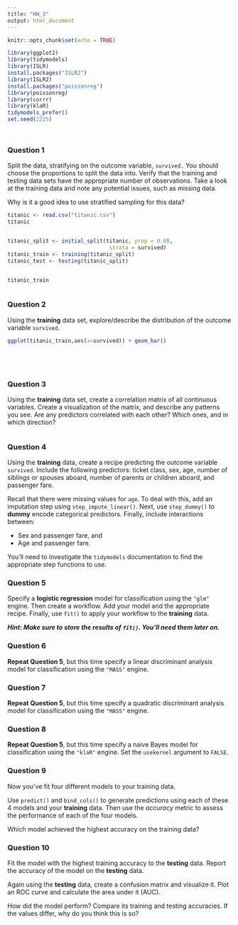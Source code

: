 ```yaml
---
title: "HW_3"
output: html_document
---
```


```r
knitr::opts_chunk$set(echo = TRUE)
```





```r
library(ggplot2)
library(tidymodels)
library(ISLR)
install.packages("ISLR2")
library(ISLR2)
install.packages("poissonreg")
library(poissonreg)
library(corrr)
library(klaR)
tidymodels_prefer()
set.seed(2225)




```

### Question 1

Split the data, stratifying on the outcome variable, `survived.`  You should choose the proportions to split the data into. Verify that the training and testing data sets have the appropriate number of observations. Take a look at the training data and note any potential issues, such as missing data.

Why is it a good idea to use stratified sampling for this data?

```r
titanic <- read.csv("titanic.csv")
titanic


titanic_split <- initial_split(titanic, prop = 0.80,
                                strata = survived)
titanic_train <- training(titanic_split)
titanic_test <- testing(titanic_split)


titanic_train



```



### Question 2

Using the **training** data set, explore/describe the distribution of the outcome variable `survived`.
```r
ggplot(titanic_train,aes(x=survived)) + geom_bar()






```

### Question 3

Using the **training** data set, create a correlation matrix of all continuous variables. Create a visualization of the matrix, and describe any patterns you see. Are any predictors correlated with each other? Which ones, and in which direction?

```r

```








### Question 4

Using the **training** data, create a recipe predicting the outcome variable `survived`. Include the following predictors: ticket class, sex, age, number of siblings or spouses aboard, number of parents or children aboard, and passenger fare.

Recall that there were missing values for `age`. To deal with this, add an imputation step using `step_impute_linear()`. Next, use `step_dummy()` to **dummy** encode categorical predictors. Finally, include interactions between:

-   Sex and passenger fare, and
-   Age and passenger fare.

You'll need to investigate the `tidymodels` documentation to find the appropriate step functions to use.

### Question 5

Specify a **logistic regression** model for classification using the `"glm"` engine. Then create a workflow. Add your model and the appropriate recipe. Finally, use `fit()` to apply your workflow to the **training** data.

***Hint: Make sure to store the results of `fit()`. You'll need them later on.***

### Question 6

**Repeat Question 5**, but this time specify a linear discriminant analysis model for classification using the `"MASS"` engine.

### Question 7

**Repeat Question 5**, but this time specify a quadratic discriminant analysis model for classification using the `"MASS"` engine.

### Question 8

**Repeat Question 5**, but this time specify a naive Bayes model for classification using the `"klaR"` engine. Set the `usekernel` argument to `FALSE`.

### Question 9

Now you've fit four different models to your training data.

Use `predict()` and `bind_cols()` to generate predictions using each of these 4 models and your **training** data. Then use the *accuracy* metric to assess the performance of each of the four models.

Which model achieved the highest accuracy on the training data?

### Question 10

Fit the model with the highest training accuracy to the **testing** data. Report the accuracy of the model on the **testing** data.

Again using the **testing** data, create a confusion matrix and visualize it. Plot an ROC curve and calculate the area under it (AUC).

How did the model perform? Compare its training and testing accuracies. If the values differ, why do you think this is so?
